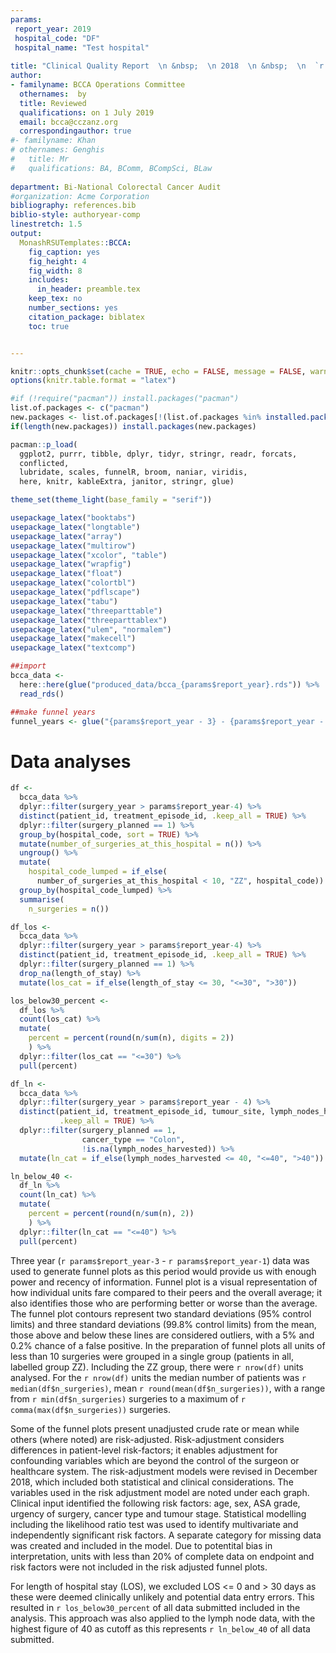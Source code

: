```yaml
---
params:
 report_year: 2019
 hospital_code: "DF"
 hospital_name: "Test hospital"
 
title: "Clinical Quality Report  \n &nbsp;  \n 2018  \n &nbsp;  \n  `r params$hospital_name`"
author:
- familyname: BCCA Operations Committee
  othernames:  by
  title: Reviewed   
  qualifications: on 1 July 2019
  email: bcca@cczanz.org
  correspondingauthor: true
#- familyname: Khan
# othernames: Genghis
#   title: Mr
#   qualifications: BA, BComm, BCompSci, BLaw
  
department: Bi-National Colorectal Cancer Audit
#organization: Acme Corporation
bibliography: references.bib
biblio-style: authoryear-comp
linestretch: 1.5
output:
  MonashRSUTemplates::BCCA:
    fig_caption: yes
    fig_height: 4
    fig_width: 8
    includes:
      in_header: preamble.tex
    keep_tex: no
    number_sections: yes
    citation_package: biblatex
    toc: true


---
```

```r
knitr::opts_chunk$set(cache = TRUE, echo = FALSE, message = FALSE, warning = FALSE, error = TRUE)
options(knitr.table.format = "latex")

#if (!require("pacman")) install.packages("pacman")
list.of.packages <- c("pacman")
new.packages <- list.of.packages[!(list.of.packages %in% installed.packages()[,"Package"])]
if(length(new.packages)) install.packages(new.packages)

pacman::p_load(
  ggplot2, purrr, tibble, dplyr, tidyr, stringr, readr, forcats,
  conflicted,
  lubridate, scales, funnelR, broom, naniar, viridis,
  here, knitr, kableExtra, janitor, stringr, glue)

theme_set(theme_light(base_family = "serif"))

usepackage_latex("booktabs")
usepackage_latex("longtable")
usepackage_latex("array")
usepackage_latex("multirow")
usepackage_latex("xcolor", "table")
usepackage_latex("wrapfig")
usepackage_latex("float")
usepackage_latex("colortbl")
usepackage_latex("pdflscape")
usepackage_latex("tabu")
usepackage_latex("threeparttable")
usepackage_latex("threeparttablex")
usepackage_latex("ulem", "normalem")
usepackage_latex("makecell")
usepackage_latex("textcomp")
```

```r
##import
bcca_data <- 
  here::here(glue("produced_data/bcca_{params$report_year}.rds")) %>%
  read_rds()

##make funnel years
funnel_years <- glue("{params$report_year - 3} - {params$report_year - 1}")
```

\newpage
# Data analyses
```r
df <- 
  bcca_data %>%
  dplyr::filter(surgery_year > params$report_year-4) %>%
  distinct(patient_id, treatment_episode_id, .keep_all = TRUE) %>%
  dplyr::filter(surgery_planned == 1) %>%
  group_by(hospital_code, sort = TRUE) %>%
  mutate(number_of_surgeries_at_this_hospital = n()) %>%
  ungroup() %>%
  mutate(
    hospital_code_lumped = if_else(
      number_of_surgeries_at_this_hospital < 10, "ZZ", hospital_code)) %>%
  group_by(hospital_code_lumped) %>%
  summarise(
    n_surgeries = n())

df_los <-
  bcca_data %>%
  dplyr::filter(surgery_year > params$report_year-4) %>%
  distinct(patient_id, treatment_episode_id, .keep_all = TRUE) %>%
  dplyr::filter(surgery_planned == 1) %>%
  drop_na(length_of_stay) %>%
  mutate(los_cat = if_else(length_of_stay <= 30, "<=30", ">30"))

los_below30_percent <- 
  df_los %>%
  count(los_cat) %>%
  mutate(
    percent = percent(round(n/sum(n), digits = 2))
    ) %>%
  dplyr::filter(los_cat == "<=30") %>%
  pull(percent) 

df_ln <-
  bcca_data %>%
  dplyr::filter(surgery_year > params$report_year - 4) %>%
  distinct(patient_id, treatment_episode_id, tumour_site, lymph_nodes_harvested,
           .keep_all = TRUE) %>%
  dplyr::filter(surgery_planned == 1,
                cancer_type == "Colon",
                !is.na(lymph_nodes_harvested)) %>%
  mutate(ln_cat = if_else(lymph_nodes_harvested <= 40, "<=40", ">40"))

ln_below_40 <- 
  df_ln %>%
  count(ln_cat) %>%
  mutate(
    percent = percent(round(n/sum(n), 2))
    ) %>%
  dplyr::filter(ln_cat == "<=40") %>%
  pull(percent)

```

Three year (`r params$report_year-3` - `r params$report_year-1`) data was used to generate funnel plots as this period would provide us with enough power and recency of information. Funnel plot is a visual representation of how individual units fare compared to their peers and the overall average; it also identifies those who are performing better or worse than the average. The funnel plot contours represent two standard deviations (95% control limits) and three standard deviations (99.8% control limits) from the mean, those above and below these lines are considered outliers, with a 5% and 0.2% chance of a false positive. In the preparation of funnel plots all units of less than 10 surgeries were grouped in a single group (patients in all, labelled group ZZ). Including the ZZ group, there were `r nrow(df)` units analysed.  For the `r nrow(df)` units the median number of patients was `r median(df$n_surgeries)`, mean `r round(mean(df$n_surgeries))`, with a range from `r min(df$n_surgeries)` surgeries to a maximum of `r comma(max(df$n_surgeries))` surgeries.

Some of the funnel plots present unadjusted crude rate or mean while others (where noted) are risk-adjusted. Risk-adjustment considers differences in patient-level risk-factors; it enables adjustment for confounding variables which are beyond the control of the surgeon or healthcare system. The risk-adjustment models were revised in December 2018, which included both statistical and clinical considerations. The variables used in the risk adjustment model are noted under each graph. Clinical input identified the following risk factors: age, sex, ASA grade, urgency of surgery, cancer type and tumour stage. Statistical modelling including the likelihood ratio test was used to identify multivariate and independently significant risk factors. A separate category for missing data was created and included in the model. Due to potentital bias in interpretation, units with less than 20% of complete data on endpoint and risk factors were not included in the risk adjusted funnel plots. 

For length of hospital stay (LOS), we excluded LOS <= 0 and > 30 days as these were deemed clinically unlikely and potential data entry errors. This resulted in `r los_below30_percent` of all data submitted included in the analysis. This approach was also applied to the lymph node data, with the highest figure of 40 as cutoff as this represents `r ln_below_40` of all data submitted.

